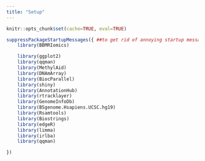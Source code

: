 ```yaml
---
title: "Setup"
---
```


```r
knitr::opts_chunk$set(cache=TRUE, eval=TRUE)

suppressPackageStartupMessages({ ##to get rid of annoying startup messages (like ours ;)!)
    library(BBMRIomics)

    library(ggplot2)
    library(qqman)
    library(MethylAid)
    library(DNAmArray)
    library(BiocParallel)
    library(shiny)
    library(AnnotationHub)
    library(rtracklayer)
    library(GenomeInfoDb)
    library(BSgenome.Hsapiens.UCSC.hg19)
    library(Rsamtools)
    library(Biostrings)
    library(edgeR)
    library(limma)
    library(irlba)
    library(qqman)

})

```

